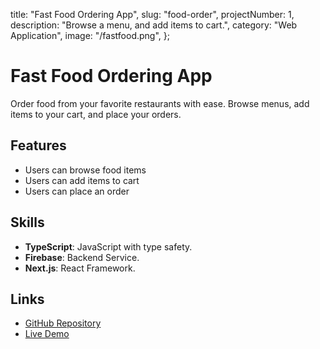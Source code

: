   title: "Fast Food Ordering App",
  slug: "food-order",
  projectNumber: 1,
  description:
    "Browse a menu, and add items to cart.",
  category: "Web Application",
  image: "/fastfood.png",
};

# Fast Food Ordering App

Order food from your favorite restaurants with ease. Browse menus, add items to your cart, and place your orders.

## Features

- Users can browse food items
- Users can add items to cart
- Users can place an order

## Skills

- **TypeScript**: JavaScript with type safety.
- **Firebase**: Backend Service.
- **Next.js**: React Framework.

## Links

- [GitHub Repository](https://github.com/colinguinane1/fast-food-app)
- [Live Demo](https://food.colinguinane.com)
